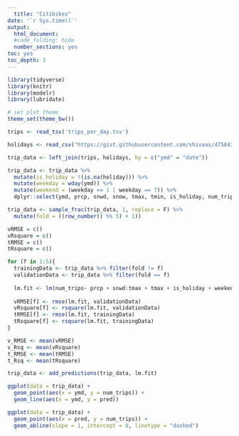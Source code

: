 ```yaml
---
  title: "Citibikes"
date: '`r Sys.time()`'
output:
  html_document:
  #code_folding: hide
  number_sections: yes
toc: yes
toc_depth: 3
---
```

  
```r

library(tidyverse)
library(knitr)
library(modelr)
library(lubridate)

# set plot theme
theme_set(theme_bw())
```

```r

trips <- read_tsv('trips_per_day.tsv')

holidays <- read_csv("https://gist.githubusercontent.com/shivaas/4758439/raw/b0d3ddec380af69930d0d67a9e0519c047047ff8/US%2520Bank%2520holidays", col_names = c("row_num", "date", "holiday"))

trip_data <- left_join(trips, holidays, by = c("ymd" = "date"))

trip_data <- trip_data %>% 
  mutate(is_holiday = !(is.na(holiday))) %>%
  mutate(weekday = wday(ymd)) %>%
  mutate(weekend = (weekday == 1 | weekday == 7)) %>%
  dplyr::select(ymd, prcp, snwd, snow, tmax, tmin, is_holiday, num_trips, weekend)

```

```r

trip_data <- sample_frac(trip_data, 1, replace = F) %>%
  mutate(fold = ((row_number() %% 5) + 1))

vRMSE = c()
vRsquare = c()
tRMSE = c()
tRsquare = c()

for (f in 1:5){
  trainingData <- trip_data %>% filter(fold != f)
  validationData <- trip_data %>% filter(fold == f)
  
  lm.fit <- lm(num_trips~ prcp + snwd:tmax + tmax + is_holiday + weekend, data = trainingData)
  
  vRMSE[f] <- rmse(lm.fit, validationData)
  vRsquare[f] <- rsquare(lm.fit, validationData)
  tRMSE[f] <- rmse(lm.fit, trainingData)
  tRsquare[f] <- rsquare(lm.fit, trainingData)
}

v_RMSE <- mean(vRMSE)
v_Rsq <- mean(vRsquare)
t_RMSE <- mean(tRMSE)
t_Rsq <- mean(tRsquare)

trip_data <- add_predictions(trip_data, lm.fit)

ggplot(data = trip_data) +
  geom_point(aes(x = ymd, y = num_trips)) +
  geom_line(aes(x = ymd, y = pred))

ggplot(data = trip_data) +
  geom_point(aes(x = pred, y = num_trips)) +
  geom_abline(slope = 1, intercept = 0, linetype = "dashed")
  
```